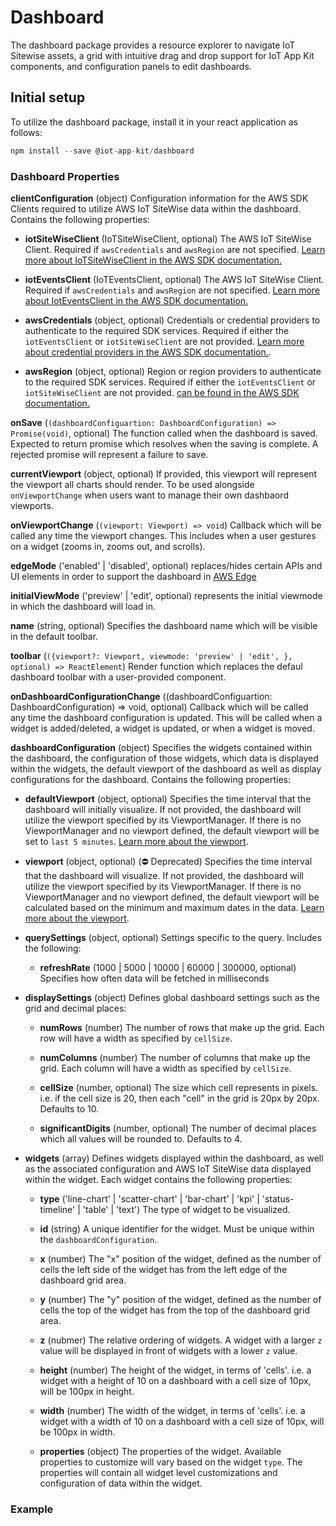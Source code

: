 
<Meta title="Components/Dashboard" />

# Dashboard

The dashboard package provides a resource explorer to navigate IoT Sitewise assets, a grid with intuitive drag and drop support for IoT App Kit components, and configuration panels to edit dashboards.

## Initial setup

To utilize the dashboard package, install it in your react application as follows:

```js
npm install --save @iot-app-kit/dashboard
```

### Dashboard Properties

**clientConfiguration** (object) Configuration information for the AWS SDK Clients required to utilize AWS IoT SiteWise data within the dashboard. Contains the following properties:

- **iotSiteWiseClient** (IoTSiteWiseClient, optional) The AWS IoT SiteWise Client. Required if `awsCredentials` and `awsRegion` are not specified. [Learn more about IoTSiteWiseClient in the AWS SDK documentation.](https://docs.aws.amazon.com/AWSJavaScriptSDK/v3/latest/clients/client-iotsitewise/) 

- **iotEventsClient** (IoTEventsClient, optional) The AWS IoT SiteWise Client. Required if `awsCredentials` and `awsRegion` are not specified. [Learn more about IotEventsClient in the AWS SDK documentation.](https://docs.aws.amazon.com/AWSJavaScriptSDK/v3/latest/clients/client-iot-events/)

- **awsCredentials** (object, optional) Credentials or credential providers to authenticate to the required SDK services. Required if either the `iotEventsClient` or `iotSiteWiseClient` are not provided. [Learn more about credential providers in the AWS SDK documentation.](https://docs.aws.amazon.com/AWSJavaScriptSDK/v3/latest/modules/_aws_sdk_credential_providers.html).

- **awsRegion** (object, optional) Region or region providers to authenticate to the required SDK services. Required if either the `iotEventsClient` or `iotSiteWiseClient` are not provided. [can be found in the AWS SDK documentation.](https://docs.aws.amazon.com/AWSJavaScriptSDK/v3/latest/index.html)

**onSave** (`(dashboardConfiguartion: DashboardConfiguration) => Promise(void)`, optional) The function called when the dashboard is saved. Expected to return promise which resolves when the saving is complete. A rejected promise
will represent a failure to save.

**currentViewport** (object, optional) If provided, this viewport will represent the viewport all charts should render. To be used alongside `onViewportChange` when users want to manage their own dashbaord viewports. 

**onViewportChange** (`(viewport: Viewport) => void`) Callback which will be called any time the viewport changes. This includes when a user gestures on a widget (zooms in, zooms out, and scrolls).

**edgeMode** ('enabled' | 'disabled', optional) replaces/hides certain APIs and UI elements in order to support the dashboard in [AWS Edge](https://aws.amazon.com/edge/)

**initialViewMode** ('preview' | 'edit', optional) represents the initial viewmode in which the dashboard will load in.

**name** (string, optional) Specifies the dashboard name which will be visible in the default toolbar.

**toolbar** (`({viewport?: Viewport, viewmode: 'preview' | 'edit', }, optional) => ReactElement`) Render function which replaces the defaul dashboard toolbar with a user-provided component.

**onDashboardConfigurationChange** ((dashboardConfiguartion: DashboardConfiguration) => void, optional) Callback which will be called any time the dashboard configuration is updated. This will be called when a widget is added/deleted, a widget is updated, or when a widget is moved.

**dashboardConfiguration** (object) Specifies the widgets contained within the dashboard, the configuration of those widgets, which data is displayed within the widgets, the default viewport of the dashboard
as well as display configurations for the dashboard. Contains the following properties:

- **defaultViewport** (object, optional) Specifies the time interval that the dashboard will initially visualize. If not provided, the dashboard will utilize the viewport specified by its ViewportManager. If there is no ViewportManager and no viewport defined, the default viewport will be set to `last 5 minutes`. [Learn more about the viewport](/docs/core-viewport--docs).

- **viewport** (object, optional) (⛔️ Deprecated) Specifies the time interval that the dashboard will visualize. If not provided, the dashboard will utilize the viewport specified by its ViewportManager. If there is no ViewportManager and no viewport defined, the default viewport will be calculated based on the minimum and maximum dates in the data. [Learn more about the viewport](/docs/core-viewport--docs).

- **querySettings** (object, optional) Settings specific to the query. Includes the following:
  - **refreshRate** (1000 | 5000 | 10000 | 60000 | 300000, optional) Specifies how often data will be fetched in milliseconds

- **displaySettings** (object) Defines global dashboard settings such as the grid and decimal places:
  - **numRows** (number) The number of rows that make up the grid. Each row will have a width as specified by `cellSize`.

  - **numColumns** (number) The number of columns that make up the grid. Each column will have a width as specified by `cellSize`.

  - **cellSize** (number, optional) The size which cell represents in pixels. i.e. if the cell size is 20, then each "cell" in the grid is 20px by 20px. Defaults to 10.

  - **significantDigits** (number, optional) The number of decimal places which all values will be rounded to. Defaults to 4.

- **widgets** (array) Defines widgets displayed within the dashboard, as well as the associated configuration and AWS IoT SiteWise data displayed within the widget. Each widget contains the following properties:
  - **type** ('line-chart' | 'scatter-chart' | 'bar-chart' | 'kpi' | 'status-timeline' | 'table' | 'text') The type of widget to be visualized.

  - **id** (string) A unique identifier for the widget. Must be unique within the `dashboardConfiguration`.

  - **x** (number) The "x" position of the widget, defined as the number of cells the left side of the widget has from the left edge of the dashboard grid area.

  - **y** (number) The "y" position of the widget, defined as the number of cells the top of the widget has from the top of the dashboard grid area.

  - **z** (nubmer) The relative ordering of widgets. A widget with a larger `z` value will be displayed in front of widgets with a lower `z` value.

  - **height** (number) The height of the widget, in terms of 'cells'. i.e. a widget with a height of 10 on a dashboard with a cell size of 10px, will be 100px in height.

  - **width** (number) The width of the widget, in terms of 'cells'. i.e. a widget with a width of 10 on a dashboard with a cell size of 10px, will be 100px in width.

  - **properties** (object) The properties of the widget. Available properties to customize will vary based on the widget `type`. The properties will contain all widget level customizations
    and configuration of data within the widget.


### Example

```


```